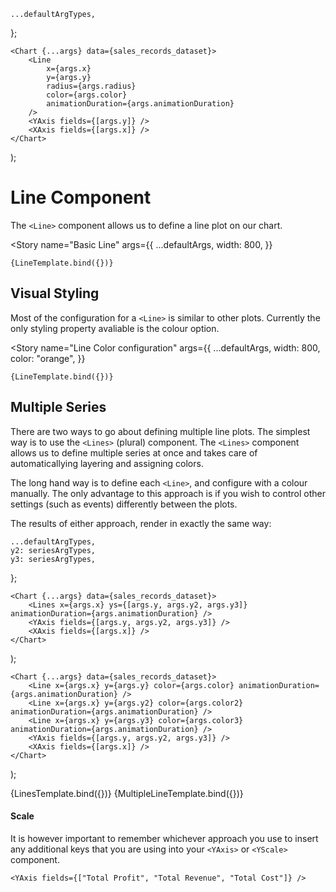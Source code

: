 <!--- Line.stories.mdx --->



    ...defaultArgTypes,
};

<Meta title="XYCharts/4. Line" component={Line} argTypes={lineArgTypes} />

    <Chart {...args} data={sales_records_dataset}>
        <Line
            x={args.x}
            y={args.y}
            radius={args.radius}
            color={args.color}
            animationDuration={args.animationDuration}
        />
        <YAxis fields={[args.y]} />
        <XAxis fields={[args.x]} />
    </Chart>
);

# Line Component

The `<Line>` component allows us to define a line plot on our chart.

<Story
    name="Basic Line"
    args={{
        ...defaultArgs,
        width: 800,
    }}
>
    {LineTemplate.bind({})}
</Story>

## Visual Styling

Most of the configuration for a `<Line>` is similar to other plots. Currently the only styling property avaliable is the colour option.

<Story
    name="Line Color configuration"
    args={{
        ...defaultArgs,
        width: 800,
        color: "orange",
    }}
>
    {LineTemplate.bind({})}
</Story>

## Multiple Series

There are two ways to go about defining multiple line plots. The simplest way is to use the `<Lines>` (plural) component. The `<Lines>` component allows us to define multiple series at once and takes care of automaticallying layering and assigning colors.

The long hand way is to define each `<Line>`, and configure with a colour manually. The only advantage to this approach is if you wish to control other settings (such as events) differently between the plots.

The results of either approach, render in exactly the same way:

    ...defaultArgTypes,
    y2: seriesArgTypes,
    y3: seriesArgTypes,
};

    <Chart {...args} data={sales_records_dataset}>
        <Lines x={args.x} ys={[args.y, args.y2, args.y3]} animationDuration={args.animationDuration} />
        <YAxis fields={[args.y, args.y2, args.y3]} />
        <XAxis fields={[args.x]} />
    </Chart>
);

    <Chart {...args} data={sales_records_dataset}>
        <Line x={args.x} y={args.y} color={args.color} animationDuration={args.animationDuration} />
        <Line x={args.x} y={args.y2} color={args.color2} animationDuration={args.animationDuration} />
        <Line x={args.x} y={args.y3} color={args.color3} animationDuration={args.animationDuration} />
        <YAxis fields={[args.y, args.y2, args.y3]} />
        <XAxis fields={[args.x]} />
    </Chart>
);

<Canvas>
    <Story
        name="Multiple Series - Lines"
        args={{
            ...defaultArgs,
            width: 400,
            y2: "Total Revenue",
            y3: "Total Cost",
        }}
    >
        {LinesTemplate.bind({})}
    </Story>
    <Story
        name="Multiple Series - Line"
        args={{
            ...defaultArgs,
            width: 400,
            color2: "#FF7F28",
            color3: "#00A230",
            y2: "Total Revenue",
            y3: "Total Cost",
        }}
    >
        {MultipleLineTemplate.bind({})}
    </Story>
</Canvas>

#### Scale

It is however important to remember whichever approach you use to insert any additional keys that you are using into your `<YAxis>` or `<YScale>` component.

`<YAxis fields={["Total Profit", "Total Revenue", "Total Cost"]} />`
